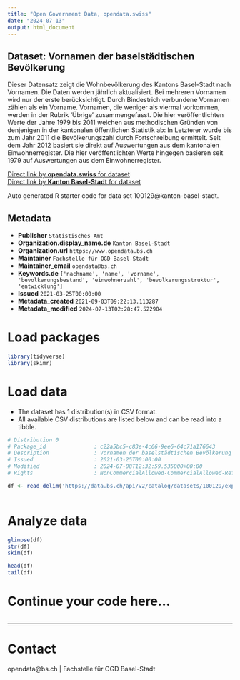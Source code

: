 ```yaml
---
title: "Open Government Data, opendata.swiss"
date: "2024-07-13"
output: html_document
---
```


## Dataset: Vornamen der baselstädtischen Bevölkerung

Dieser Datensatz zeigt die Wohnbevölkerung des Kantons Basel-Stadt nach Vornamen. Die Daten werden jährlich aktualisiert. Bei mehreren Vornamen wird nur der erste berücksichtigt. Durch Bindestrich verbundene Vornamen zählen als ein Vorname. Vornamen, die weniger als viermal vorkommen, werden in der Rubrik 'Übrige' zusammengefasst. Die hier veröffentlichten Werte der Jahre 1979 bis 2011 weichen aus methodischen Gründen von denjenigen in der kantonalen öffentlichen Statistik ab: In Letzterer wurde bis zum Jahr 2011 die Bevölkerungszahl durch Fortschreibung ermittelt. Seit dem Jahr 2012 basiert sie direkt auf Auswertungen aus dem kantonalen Einwohnerregister. Die hier veröffentlichten Werte hingegen basieren seit 1979 auf Auswertungen aus dem Einwohnerregister.

[Direct link by **opendata.swiss** for dataset](https://opendata.swiss/de/dataset/vornamen-der-baselstadtischen-bevolkerung)<br>
[Direct link by **Kanton Basel-Stadt** for dataset](https://data.bs.ch/explore/dataset/100129/)

Auto generated R starter code for data set 100129@kanton-basel-stadt.

## Metadata

- **Publisher** `Statistisches Amt`
- **Organization.display_name.de** `Kanton Basel-Stadt`
- **Organization.url** `https://www.opendata.bs.ch`
- **Maintainer** `Fachstelle für OGD Basel-Stadt`
- **Maintainer_email** `opendata@bs.ch`
- **Keywords.de** `['nachname', 'name', 'vorname', 'bevolkerungsbestand', 'einwohnerzahl', 'bevolkerungsstruktur', 'entwicklung']`
- **Issued** `2021-03-25T00:00:00`
- **Metadata_created** `2021-09-03T09:22:13.113287`
- **Metadata_modified** `2024-07-13T02:28:47.522904`


# Load packages

```r

library(tidyverse)
library(skimr)

```

# Load data

-   The dataset has 1 distribution(s) in CSV format.
-   All available CSV distributions are listed below and can be read into a tibble.

```r

# Distribution 0
# Package_id               : c22a5bc5-c83e-4c66-9ee6-64c71a176643
# Description              : Vornamen der baselstädtischen Bevölkerung (csv)
# Issued                   : 2021-03-25T00:00:00
# Modified                 : 2024-07-08T12:32:59.535000+00:00
# Rights                   : NonCommercialAllowed-CommercialAllowed-ReferenceRequired

df <- read_delim('https://data.bs.ch/api/v2/catalog/datasets/100129/exports/csv')



```

# Analyze data

```r

glimpse(df)
str(df)
skim(df)

head(df)
tail(df)

```

# Continue your code here...

```r

```

------------------------------------------------------------------------

# Contact

opendata@bs.ch | Fachstelle für OGD Basel-Stadt
